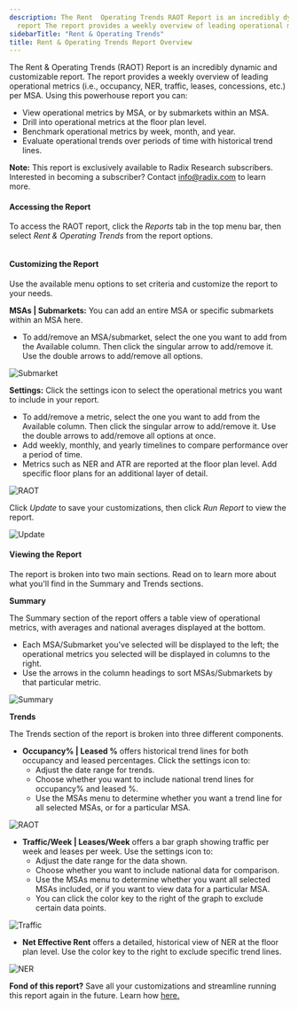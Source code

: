 ```yaml
---
description: The Rent  Operating Trends RAOT Report is an incredibly dynamic and customizable
  report The report provides a weekly overview of leading operational metrics ...
sidebarTitle: "Rent & Operating Trends"
title: Rent & Operating Trends Report Overview
---
```


The Rent & Operating Trends (RAOT) Report is an incredibly dynamic and customizable report. The report provides a weekly overview of leading operational metrics (i.e., occupancy, NER, traffic, leases, concessions, etc.) per MSA. Using this powerhouse report you can:


* View operational metrics by MSA, or by submarkets within an MSA.
* Drill into operational metrics at the floor plan level.
* Benchmark operational metrics by week, month, and year.
* Evaluate operational trends over periods of time with historical trend lines.



**Note:** This report is exclusively available to Radix Research subscribers. Interested in becoming a subscriber? Contact [info@radix.com](mailto:info@radix.com) to learn more. 



#### Accessing the Report


To access the RAOT report, click the *Reports* tab in the top menu bar, then select *Rent & Operating Trends* from the report options.


<Frame caption="Overview of customizable report options for property and research data.">
  <img src="/images/radix/f387ba8a59f910c38b77fa8364e803d4084856c2.png" alt="" />
</Frame>


#### Customizing the Report


Use the available menu options to set criteria and customize the report to your needs. 


**MSAs | Submarkets:** You can add an entire MSA or specific submarkets within an MSA here.


* To add/remove an MSA/submarket, select the one you want to add from the Available column. Then click the singular arrow to add/remove it. Use the double arrows to add/remove all options.


<Frame caption="Dropdown for selecting MSAs and Submarkets in Radix Reports.">
  <img src="/images/radix/c21bc91f1a90f81584162f3c16b552c962ebb02c.png" alt="Submarket" />
</Frame>


**Settings:** Click the settings icon to select the operational metrics you want to include in your report.


* To add/remove a metric, select the one you want to add from the Available column. Then click the singular arrow to add/remove it. Use the double arrows to add/remove all options at once.
* Add weekly, monthly, and yearly timelines to compare performance over a period of time.
* Metrics such as NER and ATR are reported at the floor plan level. Add specific floor plans for an additional layer of detail.


<Frame caption="Filter options for report columns, including selected metrics like Units and Occupancy.">
  <img src="/images/radix/b6d651376bcbf5b15566b8cbae9e7455c61846ed.png" alt="RAOT" />
</Frame>


Click *Update* to save your customizations, then click *Run Report* to view the report.  


<Frame caption="Dashboard for Rent & Operating Trends with report generation and summary data.">
  <img src="/images/radix/7e449a8431a2b6c91e369dfa0a159fb3c6836f4a.png" alt="Update" />
</Frame>


#### Viewing the Report


The report is broken into two main sections. Read on to learn more about what you'll find in the Summary and Trends sections. 


**Summary**


The Summary section of the report offers a table view of operational metrics, with averages and national averages displayed at the bottom.


* Each MSA/Submarket you've selected will be displayed to the left; the operational metrics you selected will be displayed in columns to the right.
* Use the arrows in the column headings to sort MSAs/Submarkets by that particular metric.


<Frame caption="Summary of rental and operating trends for various submarkets, including occupancy and leasing statistics.">
  <img src="/images/radix/6d33dc60b9bd976d98967ce5d5321aa33873f56e.png" alt="Summary" />
</Frame>


**Trends**


The Trends section of the report is broken into three different components.


* **Occupancy% | Leased %** offers historical trend lines for both occupancy and leased percentages. Click the settings icon to:
	+ Adjust the date range for trends.
	+ Choose whether you want to include national trend lines for occupancy% and leased %.
	+ Use the MSAs menu to determine whether you want a trend line for all selected MSAs, or for a particular MSA.


<Frame caption="Line graph displaying occupancy and leased percentages over time for Las Vegas and national averages.">
  <img src="/images/radix/a2635d832b31bc4e374a8a8373ebf1434880df18.png" alt="RAOT" />
</Frame>


* **Traffic/Week | Leases/Week** offers a bar graph showing traffic per week and leases per week. Use the settings icon to:
	+ Adjust the date range for the data shown.
	+ Choose whether you want to include national data for comparison.
	+ Use the MSAs menu to determine whether you want all selected MSAs included, or if you want to view data for a particular MSA.
	+ You can click the color key to the right of the graph to exclude certain data points.


<Frame caption="Line graph comparing weekly traffic and leases for Las Vegas and national averages over several weeks.">
  <img src="/images/radix/9314556563167a56c64cc1556e5e3a98447389f7.png" alt="Traffic" />
</Frame>


* **Net Effective Rent** offers a detailed, historical view of NER at the floor plan level. Use the color key to the right to exclude specific trend lines.


<Frame caption="Line graph showing trends in net effective rent over time for various categories.">
  <img src="/images/radix/7584969baad91122da86318a91643f8fec8d5739.png" alt="NER" />
</Frame>



**Fond of this report?** Save all your customizations and streamline running this report again in the future. Learn how [here.](kb://article/zendesk:radix:15386404011405)